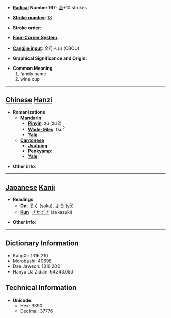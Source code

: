 * '''[[Wiktionary:Chinese radical index| Radical]] Number 167''': [[Wiktionary:Chinese radical index 金|金]]+10 strokes

* '''[[Wiktionary:Chinese total strokes index|Stroke number]]''': [[Wiktionary:Chinese total strokes index 18|18]]

* '''Stroke order''': 

* '''[[Wiktionary:Chinese four corner index|Four-Corner System]]''': 

* '''[[Wiktionary:Chinese Cangjie index|Cangjie input]]''': 金月人山 (CBOU)

* '''Graphical Significance and Origin''': 

* '''Common Meaning'''
*#family name
*# wine cup


----

== [[Chinese]] [[Hanzi]] ==

* '''Romanizations'''
** '''[[Mandarin]]'''
*** '''[[Pinyin]]''': zú (zu2)
*** '''[[Wade-Giles]]''': tsu<sup>2</sup>
*** '''[[Yale]]''': 
** '''[[Cantonese]]'''
*** '''[[Jyutping]]''':
*** '''[[Penkyamp]]''': 
*** '''[[Yale]]''': 

* '''Other info''': 

----

== [[Japanese]] [[Kanji]] ==

* '''Readings'''
** '''[[On]]''': [[そく]] (soku), [[よう]] (yō)
** '''[[Kun]]''': [[さかずき]] (sakazuki)

* '''Other info''':  

----

== Dictionary Information ==

* KangXi: 1316.210
* Morobashi: 40698
* Dae Jaweon: 1816.200
* Hanyu Da Zidian: 64243.050

== Technical Information ==

* '''Unicode''':
** Hex: 9390
** Decimal: 37776